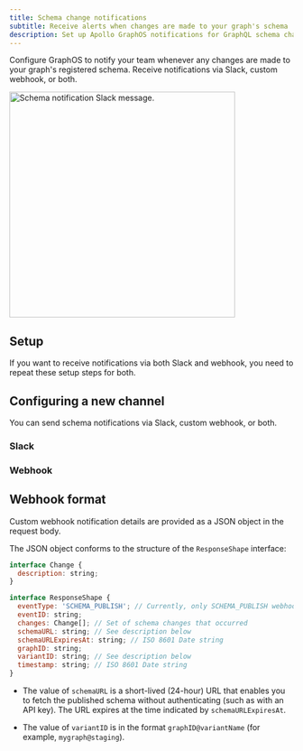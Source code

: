 ```yaml
---
title: Schema change notifications
subtitle: Receive alerts when changes are made to your graph's schema
description: Set up Apollo GraphOS notifications for GraphQL schema changes. Receive real-time alerts whenever your registered schema is modified.
---
```


Configure GraphOS to notify your team whenever any changes are made to your graph's registered schema. Receive notifications via Slack, custom webhook, or both.

<img
  className="screenshot"
  src="../../img/integrations/schema-notification.jpg"
  alt="Schema notification Slack message."
  width="400"
/>

## Setup

<Note>

If you want to receive notifications via both Slack and webhook, you need to repeat these setup steps for both.

</Note>

<CreateNotification notificationType="Schema Change" />

## Configuring a new channel

You can send schema notifications via Slack, custom webhook, or both.

### Slack

<ConfigureSlackNotification />

### Webhook

<ConfigureWebhookNotification />

## Webhook format

Custom webhook notification details are provided as a JSON object in the request body.

The JSON object conforms to the structure of the `ResponseShape` interface:

```javascript
interface Change {
  description: string;
}

interface ResponseShape {
  eventType: 'SCHEMA_PUBLISH'; // Currently, only SCHEMA_PUBLISH webhooks are supported
  eventID: string;
  changes: Change[]; // Set of schema changes that occurred
  schemaURL: string; // See description below
  schemaURLExpiresAt: string; // ISO 8601 Date string
  graphID: string;
  variantID: string; // See description below
  timestamp: string; // ISO 8601 Date string
}
```

- The value of `schemaURL` is a short-lived (24-hour) URL that enables you to fetch the published schema without authenticating (such as with an API key). The URL expires at the time indicated by `schemaURLExpiresAt`.

- The value of `variantID` is in the format `graphID@variantName` (for example, `mygraph@staging`).
